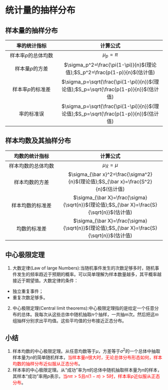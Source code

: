 # 统计量的抽样分布
## 样本量的抽样分布

| 率的统计指标 | 计算公式 |
| :--: | :------: |
| 样本率$p$的总体均数 | $\mu_{p}=\pi$ |
| 样本量$p$的方差 | $\sigma_p^2=\frac{\pi(1-\pi)}{n}$(理论值);$S_p^2=\frac{p(1-p)}{n}$(估计值) |
| 样本率$p$的标准差 | $\sigma_p=\sqrt{\frac{\pi(1-\pi)}{n}}$(理论值);$S_p=\sqrt{\frac{p(1-p)}{n}}$(估计值) |
| 率的标准误 | $\sigma_p=\sqrt{\frac{\pi(1-\pi)}{n}}$(理论值);$S_p=\sqrt{\frac{p(1-p)}{n}}$(估计值) |

## 样本均数及其抽样分布

| 均数的统计指标 | 计算公式 |
| :--: | :------: |
| 样本均数的总体均数 | $\mu_{\bar X}=\mu$ |
| 样本均数的方差 | $\sigma_{\bar x}^2=\frac{\sigma^2}{n}$(理论值);$S_{\bar x}=\frac{S^2}{n}$(估计值) |
| 样本均数的标准差 |  $\sigma_{\bar X}=\frac{\sigma}{\sqrt{n}}$(理论值);$S_{\bar X}=\frac{S}{\sqrt{n}}$(估计值) |
| 均数的标准差 | $\sigma_{\bar X}=\frac{\sigma}{\sqrt{n}}$(理论值);$S_{\bar X}=\frac{S}{\sqrt{n}}$(估计值) |

## 中心极限定理

1. 大数定律(Law of large Numbers):当随机事件发生的次数足够多时，随机事件发生的频率趋近于预期的概率。可以简单理解为样本数量越多，其平概率越接近于期望值。大数定律的条件：
  - 独立重复事件；
  - 重复次数足够多。
2. 中心极限定理(Central limit theorems):中心极限定理指的是给定一个任意分布的总体。我每次从这些总体中随机抽取$n$个抽样，一共抽$m$次。然后把这$m$组抽样分别求出平均值。这些平均值的分布接近正态分布。

## 小结

1. 样本均数的中心极限定理。从任意均数等于$\mu$，方差等于$\sigma^2$的一个总体中抽取样本量为$n$的简单随机样本，<font color=Red>当样本量$n$很大时，无论总体分布形态如何，样本均数的抽样分布近似服从正态分布</font>。
2. 样本率的中心极限定理。从“成功”率为$\pi$的总体中随机抽取样本量为$n$的样本，其样本“成功”率用$p$表示，<font color=Red>当$n\pi>5$且$n(1-\pi)>5$时，样本率$p$近似服从正态分布</font>。




